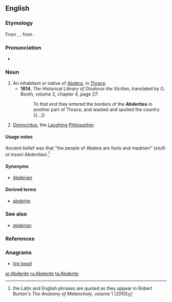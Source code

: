==English==

===Etymology===
From {{etyl|la|en}} {{term|Abderita|lang=la}}, {{term|Abderites|lang=la}}, from {{etyl|grc|en}} {{term|Ἀβδηρίτης|tr=Abdēritēs|lang=grc}}.

===Pronunciation===
* {{a|US}} {{IPA|/ˈæb.dəˌɹaɪt/|lang=en}}

===Noun===
{{en-noun}}

# An inhabitant or native of [[Abdera]], in [[Thrace]].  
#* '''1814''', ''The Historical Library of Diodorus the Sicilian'', translated by G. Booth, volume 2, chapter 4, page 27:
#*: To that end they entered the borders of the '''Abderites''' in another part of Thrace, and wasted and spoiled the country {{...}}
# {{context|‘the Abderite’|lang=en}} [[Democritus]], the [[laughing|Laughing]] [[philosopher|Philosopher]].

====Usage notes====
Ancient belief was that "the people of Abdera are fools and madmen" (''stulti et insani Abderitae'').<ref>the Latin and English phrases are quoted as they appear in Robert Burton's ''The Anatomy of Melancholy'', volume 1 (2010)</ref>

====Synonyms====
* [[Abderian]]

====Derived terms====
* [[abderite]]

===See also===
* [[abderian]]

===References===
<references/>

===Anagrams===
* [[tire bead#English|tire bead]]

[[ar:Abderite]]
[[ru:Abderite]]
[[ta:Abderite]]